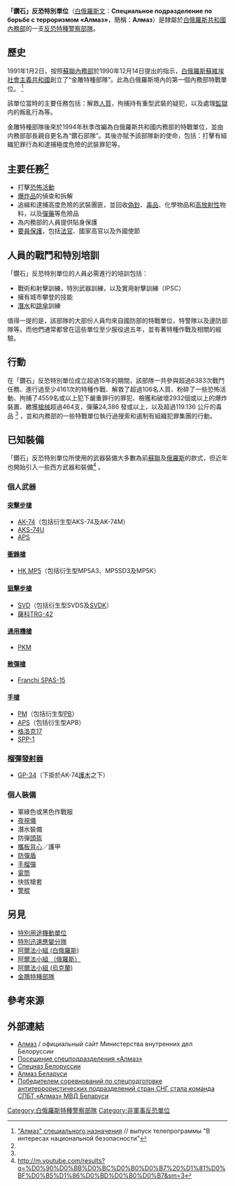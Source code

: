 {{命名}}
{{refimprove|time=2014-07-14T17:28:17+00:00}}
{{NoteTA
|G1=Firearms
|G2=Military
|G3=長度單位
}}
{{Infobox law enforcement agency
|image = File:СПБТ "АЛМАЗ".jpg
|caption= 「鑽石」反恐特別單位徽章
|unit_name = 「鑽石」反恐特別單位
|country = {{flagcountry|Belarus}}
|dates = 1991年1月2日—
|branch = [[白俄羅斯共和國內務部|白俄羅斯共和國內務部]]
|battles= [[2020年白俄羅斯示威|2020年白俄羅斯示威]]
|type = [[特種警察部隊|特種警察部隊]]
}}

'''「鑽石」反恐特別單位'''（[[白俄羅斯文|白俄羅斯文]]：'''Специальное подразделение по борьбе с терроризмом «Алмаз»'''，簡稱：'''Алмаз'''）是隸屬於[[白俄羅斯共和國內務部|白俄羅斯共和國內務部]]的一支[[反恐|反恐]][[特種警察部隊|特種警察部隊]]。

== 歷史 ==
1991年1月2日，按照[[蘇聯內務部|蘇聯內務部]]於1990年12月14日提出的指示，[[白俄羅斯蘇維埃社會主義共和國|白俄羅斯蘇維埃社會主義共和國]]創立了“金雕特種部隊”。此為白俄羅斯境內的第一個內務部特戰單位。 <ref name=autogenerated1>[http://www.youtube.com/watch?v=MUOMZ-Uhitk "Алмаз" специального назначения] // выпуск телепрограммы "В интересах национальной безопасности"</ref>

該單位當時的主要任務包括：解救[[人質|人質]]，拘捕持有重型武裝的疑犯，以及處理[[監獄|監獄]]内的叛亂行為等。

金雕特種部隊後來於1994年秋季改編為白俄羅斯共和國内務部的特戰單位，並由内務部部長親自更名為“鑽石部隊”。其後亦賦予該部隊新的使命，包括：打擊有組織犯罪行為和逮捕極度危險的武裝罪犯等。

== 主要任務<ref name=autogenerated1/>==
* 打擊[[恐怖活動|恐怖活動]]
* [[爆炸品|爆炸品]]的偵查和拆解
* 追緝和逮捕高度危險的武裝團匪，並回收[[偽鈔|偽鈔]]、[[毒品|毒品]]、化學物品和[[高放射性|高放射性]]物料，以及[[彈藥|彈藥]]等危險品
* 為内務部的人員提供貼身保護
* [[要員保護|要員保護]]，包括[[法官|法官]]、國家高官以及外國使節

== 人員的戰鬥和特別培訓 ==
「鑽石」反恐特別單位的人員必需進行的培訓包括：
* 戰術和射擊訓練，特別武器訓練，以及實用射擊訓練（IPSC）
* 擁有城市攀登的技能
* [[潛水|潛水]]和[[跳傘|跳傘]]訓練

值得一提的是，該部隊的大部份人員均來自國防部的特戰單位，特警隊以及邊防部隊等。而他們通常都曾在這些單位至少服役過五年，並有著特種作戰及相關的經驗。

== 行動 ==
在「鑽石」反恐特別單位成立超過15年的期間，該部隊一共參與超過6383次戰鬥任務、進行過至少4161次的特種作戰、解救了超過106名人質、粉碎了一些恐怖活動、拘捕了4559名或以上犯下嚴重罪行的罪犯、檢獲和破壞2932個或以上的爆炸裝置、繳獲[[槍械|槍械]]超過464支，彈藥24,386 發或以上，以及超過119.136 公斤的毒品 <ref name=autogenerated1/> ，並和内務部的一些特戰單位執行過搜索和遏制有組織犯罪集團的行動。

== 已知裝備 ==
「鑽石」反恐特別單位所使用的武器裝備大多數為前[[蘇聯|蘇聯]]及[[俄羅斯|俄羅斯]]的款式，但近年也開始引入一些西方武器和裝備<ref> http://m.youtube.com/results?q=%D0%90%D0%BB%D0%BC%D0%B0%D0%B7%20%D1%81%D0%BF%D0%B5%D1%86%D0%BD%D0%B0%D0%B7&sm=3</ref> 。

===個人武器===

==== [[突擊步槍|突擊步槍]] ====
* [[AK-74突擊步槍|AK-74]]（包括衍生型AKS-74及AK-74M）
* [[AKS-74U卡賓槍|AKS-74U]]
* [[APS水下突擊步槍|APS]]

==== [[衝鋒槍|衝鋒槍]] ====
* [[HK_MP5衝鋒槍|HK MP5]]（包括衍生型MP5A3、MP5SD3及MP5K）

==== [[狙擊步槍|狙擊步槍]] ====
* [[德拉古諾夫狙擊步槍|SVD]]（包括衍生型SVDS及[[SVDK狙擊步槍|SVDK]]）
* [[薩科TRG狙擊步槍|薩科TRG-42]]

==== [[通用機槍|通用機槍]] ====
* [[PK通用機槍|PKM]]

==== [[散彈槍|散彈槍]] ====
* [[弗蘭基SPAS-15戰鬥霰彈槍|Franchi SPAS-15]]

==== [[手槍|手槍]] ====
* [[馬卡洛夫手槍|PM]]（包括衍生型[[PB消音手槍|PB]]）
* [[斯捷奇金衝鋒手槍|APS]]（包括衍生型APB）
* [[格洛克17|格洛克17]]
* [[SPP-1水下手槍|SPP-1]]

=== [[榴彈發射器|榴彈發射器]] ===
* [[GP-25附加型榴彈發射器|GP-34]]（下掛於AK-74[[護木|護木]]之下）

=== 個人裝備 ===
* 軍綠色或黑色作戰服
* [[夜視儀|夜視儀]]
* 潛水裝備
* 防彈[[頭盔|頭盔]]
* [[防彈衣|攜板背心]]／護甲
* [[防彈盾|防彈盾]]
* [[手榴彈|手榴彈]]
* [[電筒|電筒]]
* 快拔槍套
* [[警棍|警棍]]

== 另見 ==
* [[特別用途機動單位|特別用途機動單位]]
* [[特別迅速應變分隊|特別迅速應變分隊]]
* [[阿爾法小組_(白俄羅斯)|阿爾法小組 (白俄羅斯)]]
* [[阿爾法小組|阿爾法小組 （俄羅斯）]]
* [[阿爾法小組_(烏克蘭)|阿爾法小組 (烏克蘭)]]
* [[金鵰特種部隊|金鵰特種部隊]]

== 參考來源 ==
<references/>

== 外部連結 ==

* [http://mvd.gov.by/main.aspx?guid=1241&queryText=%D0%B0%D0%BB%D0%BC%D0%B0%D0%B7 Алмаз] / официальный сайт Министерства внутренних дел Белоруссии
* [https://archive.is/20121129064520/www.president.gov.by/press19185.html Посещение спецподразделения «Алмаз»]
* [http://army.lv/?s=698&id=322 Спецназ Белоруссии]
* [http://belarmy.by/tehnika/spbt-almaz-mvd-rb-zanyal-pervoe-mesto-na-mezhdunarodnyx-sorevnovaniya Алмаз Беларуси]
* [http://news.tut.by/56698.html Победителем соревнований по спецподготовке антитеррористических подразделений стран СНГ стала команда СПБТ «Алмаз» МВД Беларуси]

[[Category:白俄羅斯特種警察部隊|Category:白俄羅斯特種警察部隊]]
[[Category:非軍事反恐單位|Category:非軍事反恐單位]]